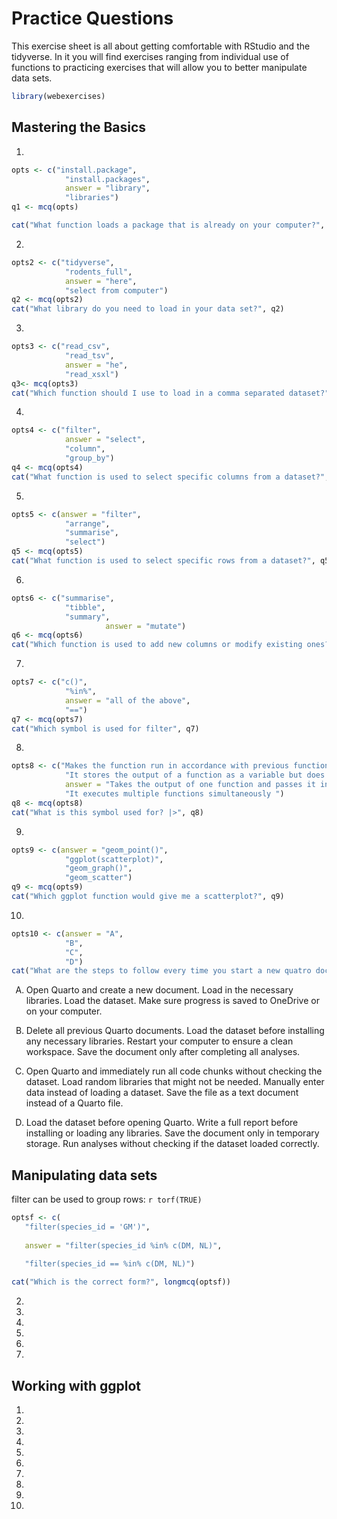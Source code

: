 # Practice Questions

::: callout-note
This exercise sheet is all about getting comfortable with RStudio and the tidyverse. In it you will find exercises ranging from individual use of functions to practicing exercises that will allow you to better manipulate data sets.
:::

```r
library(webexercises)

```

## Mastering the Basics

1.  

```r
opts <- c("install.package", 
            "install.packages", 
            answer = "library", 
            "libraries")
q1 <- mcq(opts)

cat("What function loads a package that is already on your computer?", q1) 
```

2.  

```r
opts2 <- c("tidyverse", 
            "rodents_full", 
            answer = "here", 
            "select from computer")
q2 <- mcq(opts2)
cat("What library do you need to load in your data set?", q2)
```

3.  

```r
opts3 <- c("read_csv", 
            "read_tsv", 
            answer = "he", 
            "read_xsxl")
q3<- mcq(opts3)
cat("Which function should I use to load in a comma separated dataset?", q3)
```

4.  

```r
opts4 <- c("filter", 
            answer = "select", 
            "column", 
            "group_by")
q4 <- mcq(opts4)
cat("What function is used to select specific columns from a dataset?", q4)
```

5.  

```r
opts5 <- c(answer = "filter", 
            "arrange", 
            "summarise", 
            "select")
q5 <- mcq(opts5)
cat("What function is used to select specific rows from a dataset?", q5)
```

6.  

```r
opts6 <- c("summarise", 
            "tibble", 
            "summary", 
					 answer = "mutate")
q6 <- mcq(opts6)
cat("Which function is used to add new columns or modify existing ones?", q6)
```

7.  

```r
opts7 <- c("c()", 
            "%in%", 
            answer = "all of the above", 
            "==")
q7 <- mcq(opts7)
cat("Which symbol is used for filter", q7)
```

8.  

```r
opts8 <- c("Makes the function run in accordance with previous function", 
            "It stores the output of a function as a variable but does not allow it to be used as an argument in another function.", 
            answer = "Takes the output of one function and passes it into another function as an argument", 
            "It executes multiple functions simultaneously ")
q8 <- mcq(opts8)
cat("What is this symbol used for? |>", q8)
```

9.  

```r
opts9 <- c(answer = "geom_point()", 
            "ggplot(scatterplot)", 
            "geom_graph()", 
            "geom_scatter")
q9 <- mcq(opts9)
cat("Which ggplot function would give me a scatterplot?", q9)
```

10. 

```r
opts10 <- c(answer = "A", 
            "B", 
            "C", 
            "D")
cat("What are the steps to follow every time you start a new quatro doc?", longmcq(opts10))
```

A)
Open Quarto and create a new document.
Load in the necessary libraries.
Load the dataset.
Make sure progress is saved to OneDrive or on your computer.

B)
Delete all previous Quarto documents.
Load the dataset before installing any necessary libraries.
Restart your computer to ensure a clean workspace.
Save the document only after completing all analyses.

C)
Open Quarto and immediately run all code chunks without checking the dataset.
Load random libraries that might not be needed.
Manually enter data instead of loading a dataset.
Save the file as a text document instead of a Quarto file.

D)
Load the dataset before opening Quarto.
Write a full report before installing or loading any libraries.
Save the document only in temporary storage.
Run analyses without checking if the dataset loaded correctly.

## Manipulating data sets

::: {.webex-check .webex-box}
filter can be used to group rows: `r torf(TRUE)`

```r
optsf <- c(
   "filter(species_id = 'GM')",
   
   answer = "filter(species_id %in% c(DM, NL)",
   
   "filter(species_id == %in% c(DM, NL)")

cat("Which is the correct form?", longmcq(optsf))
```
:::

2.  

3.  

4.  

5.  

6.  

7.  

## Working with ggplot

1.  

2.  

3.  

4.  

5.  

6.  

7.  

8.  

9.  

10.
